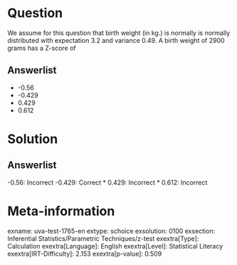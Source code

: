 Question
========

We assume for this question that birth weight (in kg.) is normally is normally distributed with expectation 3.2 and variance 0.49. A birth weight of 2900 grams has a Z-score of

Answerlist
----------

* -0.56
* -0.429
* 0.429
* 0.612

Solution
========

Answerlist
----------

-0.56: Incorrect
-0.429: Correct
* 0.429: Incorrect
* 0.612: Incorrect

Meta-information
================
exname: uva-test-1765-en
extype: schoice
exsolution: 0100
exsection: Inferential Statistics/Parametric Techniques/z-test
exextra[Type]: Calculation
exextra[Language]: English
exextra[Level]: Statistical Literacy
exextra[IRT-Difficulty]: 2.153
exextra[p-value]: 0.509
